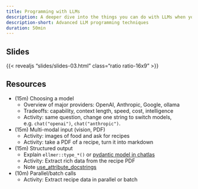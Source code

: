 ```yaml
---
title: Programming with LLMs
description: A deeper dive into the things you can do with LLMs when you're programming with them that are harder to do in a chat interface.
description-short: Advanced LLM programming techniques
duration: 50min
---
```


## Slides

{{< revealjs "slides/slides-03.html" class="ratio ratio-16x9" >}}

## Resources

- (15m) Choosing a model
  - Overview of major providers: OpenAI, Anthropic, Google, ollama
  - Tradeoffs: capability, context length, speed, cost, intelligence
  - Activity: same question, change one string to switch models, e.g. `chat("openai")`, `chat("anthropic")`.

- (15m) Multi-modal input (vision, PDF)
  - Activity: images of food and ask for recipes
  - Activity: take a PDF of a recipe, turn it into markdown

- (15m) Structured output
  - Explain `ellmer::type_*()` or [pydantic model in chatlas](https://posit-dev.github.io/chatlas/get-started/structured-data.html)
  - Activity: Extract rich data from the recipe PDF
  - Note [use_attribute_docstrings](https://docs.pydantic.dev/latest/api/config/#pydantic.config.ConfigDict.use_attribute_docstrings)

- (10m) Parallel/batch calls
  - Activity: Extract recipe data in parallel or batch
